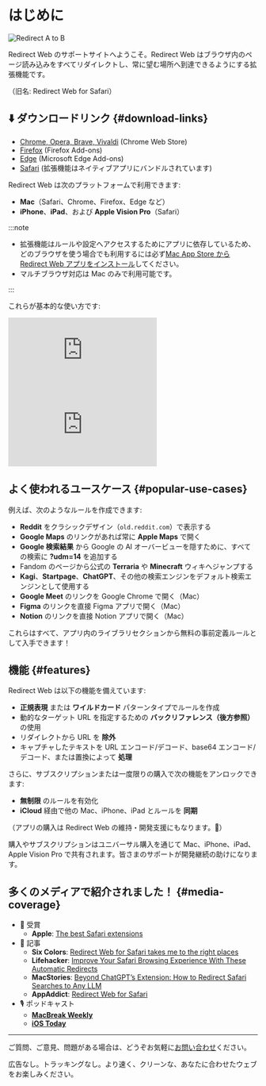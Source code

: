 
# はじめに

<div style={{display: "flex", flexDirection: "column", alignItems: "flex-start", marginBottom: "25px"}}>
  <img src={useBaseUrl("img/redirect-a-to-b.png")} style={{display: "block", minWidth: "360px", maxWidth: "500px", width: "100%", height: "auto", marginBottom: "25px"}} alt="Redirect A to B" />
  <ExtensionStoreLinks />
</div>

Redirect Web のサポートサイトへようこそ。Redirect Web はブラウザ内のページ読み込みをすべてリダイレクトし、常に望む場所へ到達できるようにする拡張機能です。

（旧名: Redirect Web for Safari）

## ⬇️ ダウンロードリンク {#download-links}

- [Chrome, Opera, Brave, Vivaldi](https://chromewebstore.google.com/detail/ffglckbhfbfmdkefdmjbhpnffkcmlhdh) (Chrome Web Store)
- [Firefox](https://addons.mozilla.org/firefox/addon/redirect-web/) (Firefox Add-ons)
- [Edge](https://microsoftedge.microsoft.com/addons/detail/hmfkakfdccgdpgemaicfgngnmflefpga) (Microsoft Edge Add-ons)
- [Safari](https://apps.apple.com/app/id1571283503) (拡張機能はネイティブアプリにバンドルされています)

Redirect Web は次のプラットフォームで利用できます:

- **Mac**（Safari、Chrome、Firefox、Edge など）
- **iPhone**、**iPad**、および **Apple Vision Pro**（Safari）

:::note

- 拡張機能はルールや設定へアクセスするためにアプリに依存しているため、どのブラウザを使う場合でも利用するには必ず[Mac App Store から Redirect Web アプリをインストール](https://apps.apple.com/app/id1571283503)してください。
- マルチブラウザ対応は Mac のみで利用可能です。

:::

これらが基本的な使い方です:

<iframe style={{width:"100%", aspectRatio:"9/16", height:"auto", maxHeight:"60vh", maxWidth:"35vh"}} src="https://www.youtube.com/embed/NaQ5X-v-qJU" title="iOS Demo Video (YouTube)" frameborder="0" allow="accelerometer; autoplay; clipboard-write; encrypted-media; gyroscope; picture-in-picture; web-share" allowfullscreen></iframe>

<iframe style={{width:"100%", aspectRatio:"17/9", height:"auto", maxHeight:"100vh"}} src="https://www.youtube.com/embed/5eU89Gu73SQ" title="macOS Demo Video (YouTube)" frameborder="0" allow="accelerometer; autoplay; clipboard-write; encrypted-media; gyroscope; picture-in-picture; web-share" allowfullscreen></iframe>

## よく使われるユースケース {#popular-use-cases}

例えば、次のようなルールを作成できます:

- **Reddit** をクラシックデザイン（`old.reddit.com`）で表示する
- **Google Maps** のリンクがあれば常に **Apple Maps** で開く
- **Google 検索結果** から Google の AI オーバービューを隠すために、すべての検索に **?udm=14** を追加する
- Fandom のページから公式の **Terraria** や **Minecraft** ウィキへジャンプする
- **Kagi**、**Startpage**、**ChatGPT**、その他の検索エンジンをデフォルト検索エンジンとして使用する
- **Google Meet** のリンクを Google Chrome で開く（Mac）
- **Figma** のリンクを直接 Figma アプリで開く（Mac）
- **Notion** のリンクを直接 Notion アプリで開く（Mac）

これらはすべて、アプリ内のライブラリセクションから無料の事前定義ルールとして入手できます！

## 機能 {#features}

Redirect Web は以下の機能を備えています:

- **正規表現** または **ワイルドカード** パターンタイプでルールを作成
- 動的なターゲット URL を指定するための **バックリファレンス（後方参照）** の使用
- リダイレクトから URL を **除外**
- キャプチャしたテキストを URL エンコード/デコード、base64 エンコード/デコード、または置換によって **処理**

さらに、サブスクリプションまたは一度限りの購入で次の機能をアンロックできます:

- **無制限** のルールを有効化
- **iCloud** 経由で他の Mac、iPhone、iPad とルールを **同期**

（アプリの購入は Redirect Web の維持・開発支援にもなります。🙏）

購入やサブスクリプションはユニバーサル購入を通じて Mac、iPhone、iPad、Apple Vision Pro で共有されます。皆さまのサポートが開発継続の助けになります。

## 多くのメディアで紹介されました！ {#media-coverage}

* 🏅 受賞
    * **Apple**: [The best Safari extensions](https://apps.apple.com/us/story/id1377753262)
* 📰 記事
    * **Six Colors**: [Redirect Web for Safari takes me to the right places](https://sixcolors.com/post/2022/11/redirect-web-for-safari-takes-me-to-the-right-places/)
    * **Lifehacker**: [Improve Your Safari Browsing Experience With These Automatic Redirects](https://lifehacker.com/improve-your-safari-browsing-experience-with-these-auto-1849812013)
    * **MacStories**: [Beyond ChatGPT’s Extension: How to Redirect Safari Searches to Any LLM](https://www.macstories.net/tutorials/beyond-chatgpts-extension-how-to-redirect-safari-searches-to-any-llm/)
    * **AppAddict**: [Redirect Web for Safari](https://appaddict.app/post/redirect-web-for-safari)
* 🎙️ ポッドキャスト
    * [**MacBreak Weekly**](https://youtu.be/I251K3L2s88?t=7427)
    * [**iOS Today**](https://youtu.be/cWkwH84b6M4?t=636)

---

ご質問、ご意見、問題がある場合は、どうぞお気軽に[お問い合わせ](/contact-us)ください。

広告なし。トラッキングなし。より速く、クリーンな、あなたに合わせたウェブをお楽しみください。
